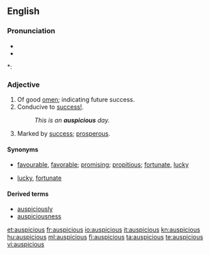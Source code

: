 ==English==

===Pronunciation===
* {{IPA|/ɔˈspɪʃəs/}}
* {{audio|en-us-auspicious.ogg|Audio (US)}}

*: {{rhymes|ɪʃəs}}

===Adjective===
{{en-adj}}

# Of good [[omen]]; indicating future success.
# Conducive to [[success!]].
#: ''This is an '''auspicious''' day.''
# Marked by [[success]]; [[prosperous]].

====Synonyms====
* {{sense|conducive to success}} [[favourable]], [[favorable]]; [[promising]]; [[propitious]]; [[fortunate]], [[lucky]]
* {{sense|marked by success}} [[lucky]], [[fortunate]]

====Derived terms====
* [[auspiciously]]
* [[auspiciousness]]

[[et:auspicious]]
[[fr:auspicious]]
[[io:auspicious]]
[[it:auspicious]]
[[kn:auspicious]]
[[hu:auspicious]]
[[ml:auspicious]]
[[fi:auspicious]]
[[ta:auspicious]]
[[te:auspicious]]
[[vi:auspicious]]